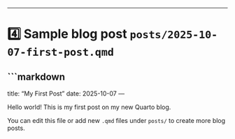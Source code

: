 
---

# 4️⃣ Sample blog post `posts/2025-10-07-first-post.qmd`
```markdown
---
title: "My First Post"
date: 2025-10-07
---

Hello world! This is my first post on my new Quarto blog.  

You can edit this file or add new `.qmd` files under `posts/` to create more blog posts.
